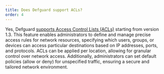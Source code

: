```yaml
---
title: Does Defguard support ACLs?
order: 4
---
```


Yes, Defguard <a href="https://docs.defguard.net/enterprise/all-enteprise-features/access-control-list">supports Access Control Lists (ACLs)</a> starting from version 1.3. This feature enables administrators to define and manage precise access rules for network resources, specifying which users, groups, or devices can access particular destinations based on IP addresses, ports, and protocols. ACLs can be applied per location, allowing for granular control over network access. Additionally, administrators can set default policies (allow or deny) for unspecified traffic, ensuring a secure and tailored network environment.

